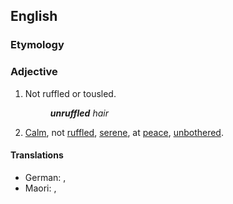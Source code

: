 ==English==

===Etymology===
{{prefix|en|un|ruffled}}

===Adjective===
{{en-adj}}

# Not ruffled or tousled.
#: '''''unruffled''' hair''
# [[calm|Calm]], not [[ruffled]], [[serene]], at [[peace]], [[unbothered]].

====Translations====
{{trans-top|untroubled}}
* German: {{t+|de|ruhig}}, {{t|de|unerschüttert}}
* Maori: {{t|mi|māoriori}}, {{t|mi|māhuruhuru }}
{{trans-mid}}
{{trans-bottom}}